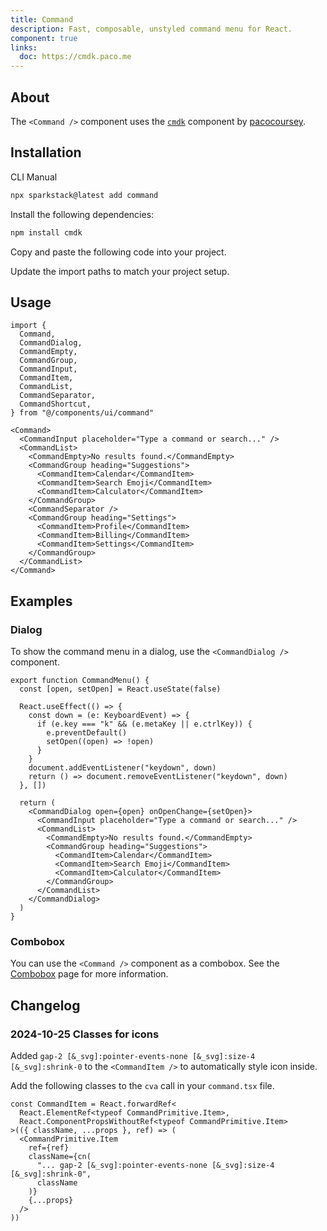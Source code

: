 ```yaml
---
title: Command
description: Fast, composable, unstyled command menu for React.
component: true
links:
  doc: https://cmdk.paco.me
---
```


<ComponentPreview
  name="command-demo"
  align="start"
  className="[&_.preview>div]:max-w-[450px]"
  description="A command menu"
/>

## About

The `<Command />` component uses the [`cmdk`](https://cmdk.paco.me) component by [pacocoursey](https://twitter.com/pacocoursey).

## Installation

<Tabs defaultValue="cli">

<TabsList>
  <TabsTrigger value="cli">CLI</TabsTrigger>
  <TabsTrigger value="manual">Manual</TabsTrigger>
</TabsList>
<TabsContent value="cli">

```bash
npx sparkstack@latest add command
```

</TabsContent>

<TabsContent value="manual">

<Steps>

<Step>Install the following dependencies:</Step>

```bash
npm install cmdk
```

<Step>Copy and paste the following code into your project.</Step>

<ComponentSource name="command" />

<Step>Update the import paths to match your project setup.</Step>

</Steps>

</TabsContent>

</Tabs>

## Usage

```tsx
import {
  Command,
  CommandDialog,
  CommandEmpty,
  CommandGroup,
  CommandInput,
  CommandItem,
  CommandList,
  CommandSeparator,
  CommandShortcut,
} from "@/components/ui/command"
```

```tsx
<Command>
  <CommandInput placeholder="Type a command or search..." />
  <CommandList>
    <CommandEmpty>No results found.</CommandEmpty>
    <CommandGroup heading="Suggestions">
      <CommandItem>Calendar</CommandItem>
      <CommandItem>Search Emoji</CommandItem>
      <CommandItem>Calculator</CommandItem>
    </CommandGroup>
    <CommandSeparator />
    <CommandGroup heading="Settings">
      <CommandItem>Profile</CommandItem>
      <CommandItem>Billing</CommandItem>
      <CommandItem>Settings</CommandItem>
    </CommandGroup>
  </CommandList>
</Command>
```

## Examples

### Dialog

<ComponentPreview
  name="command-dialog"
  description="A command menu in a dialog"
/>

To show the command menu in a dialog, use the `<CommandDialog />` component.

```tsx
export function CommandMenu() {
  const [open, setOpen] = React.useState(false)

  React.useEffect(() => {
    const down = (e: KeyboardEvent) => {
      if (e.key === "k" && (e.metaKey || e.ctrlKey)) {
        e.preventDefault()
        setOpen((open) => !open)
      }
    }
    document.addEventListener("keydown", down)
    return () => document.removeEventListener("keydown", down)
  }, [])

  return (
    <CommandDialog open={open} onOpenChange={setOpen}>
      <CommandInput placeholder="Type a command or search..." />
      <CommandList>
        <CommandEmpty>No results found.</CommandEmpty>
        <CommandGroup heading="Suggestions">
          <CommandItem>Calendar</CommandItem>
          <CommandItem>Search Emoji</CommandItem>
          <CommandItem>Calculator</CommandItem>
        </CommandGroup>
      </CommandList>
    </CommandDialog>
  )
}
```

### Combobox

You can use the `<Command />` component as a combobox. See the [Combobox](/docs/components/combobox) page for more information.

## Changelog

### 2024-10-25 Classes for icons

Added `gap-2 [&_svg]:pointer-events-none [&_svg]:size-4 [&_svg]:shrink-0` to the `<CommandItem />` to automatically style icon inside.

Add the following classes to the `cva` call in your `command.tsx` file.

```tsx showLineNumbers title="command.tsx"
const CommandItem = React.forwardRef<
  React.ElementRef<typeof CommandPrimitive.Item>,
  React.ComponentPropsWithoutRef<typeof CommandPrimitive.Item>
>(({ className, ...props }, ref) => (
  <CommandPrimitive.Item
    ref={ref}
    className={cn(
      "... gap-2 [&_svg]:pointer-events-none [&_svg]:size-4 [&_svg]:shrink-0",
      className
    )}
    {...props}
  />
))
```
